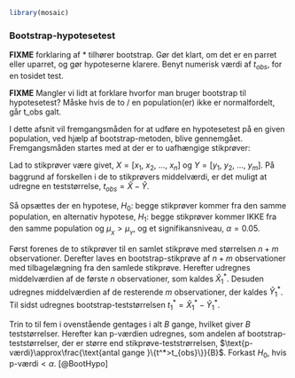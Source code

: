   ```r
library(mosaic)
```
### Bootstrap-hypotesetest
__FIXME__ forklaring af * tilhører bootstrap. Gør det klart, om det er en parret eller uparret, og gør hypoteserne klarere. Benyt numerisk værdi af $t_{obs}$, for en tosidet test.

__FIXME__ Mangler vi lidt at forklare hvorfor man bruger bootstrap til hypotesetest? Måske hvis de to / en population(er) ikke er normalfordelt, går t_obs galt.

I dette afsnit vil fremgangsmåden for at udføre en hypotesetest på en given population, ved hjælp af bootstrap-metoden, blive gennemgået. Fremgangsmåden startes med at der er to uafhængige stikprøver:

Lad to stikprøver være givet, $X=[x_{1},~x_{2},~...,~x_{n}]$ og $Y=[y_{1},~y_{2},~...,~y_{m}]$. På baggrund af forskellen i de to stikprøvers middelværdi, er det muligt at udregne en teststørrelse, $t_{obs}=\hat{X}-\hat{Y}$.
<!-- En stikprøve med størrelsen _n_: $X=[x_{1},~x_{2},~...,~x_{n}]$ -->

<!-- En anden stikprøve med størrelsen _m_: $Y=[y_{1},~y_{2},~...,~y_{m}]$  -->

<!-- Her kan forskellen i stikprøvernes middelværdi beregnes: $t_{obs}=\hat{X}-\hat{Y}$ -->

Så opsættes der en hypotese, $H_0:$ begge stikprøver kommer fra den samme population, en alternativ hypotese, $H_1:$ begge stikprøver kommer IKKE fra den samme population og $\mu_{_X}>\mu_{_Y}$, og et signifikansniveau, $\alpha = 0.05$.

<!-- $H_0:$ Begge stikprøver kommer fra den samme population -->

<!-- $H_1:$ Begge stikprøver kommer IKKE fra den samme population og $\mu_x>\mu_y$ -->

<!-- $\alpha=0.05$ -->

Først forenes de to stikprøver til en samlet stikprøve med størrelsen $n+m$ observationer. Derefter laves en bootstrap-stikprøve af $n+m$ observationer med tilbagelægning fra den samlede stikprøve. Herefter udregnes middelværdien af de første $n$ observationer, som kaldes $\hat{X}^*_1$. Desuden udregnes middelværdien af de resterende $m$ observationer, der kaldes $\hat{Y}^*_1$. Til sidst udregnes bootstrap-teststørrelsen $t^*_1=\hat{X}^*_1-\hat{Y}^*_1$.

Trin to til fem i ovenstående gentages i alt $B$ gange, hvilket giver $B$ teststørrelser. Herefter kan p-værdien udregnes, som andelen af bootstrap-teststørrelser, der er større end stikprøve-teststrørrelsen, $\text{p-værdi}\approx\frac{\text{antal gange }\{t^*>t_{obs}\}}{B}$. Forkast $H_0$, hvis $\text{p-værdi}<\alpha$. [@BootHypo]




<!-- Herefter kan der påbegyndes 5 punkter der skal udføres, som vil ende ud i en _p_-værdi: -->

<!-- 1. Foren de to stikprøver til en samlet stikprøve med størrelsen $n+m$ observationer. -->


<!-- 2. Lav en bootstrap-stikprøve af $n+m$ observationer med tilbagelægning fra den samlede stikprøve -->


<!-- 3. Udregn middelværdien af de første $n$ observationer og kald denne for $\hat{x}^*$. Udregn desuden middelværdien af de resterende $m$ observationer og kald denne for $\hat{y}^*$. Udregn til sidst test-størrelsen: $t^*=\hat{x}^*-\hat{y}^*$ -->


<!-- 4. Gentag punkt 2 og 3 $B$ gange, hvilket giver $B$ værdier af test-størrelsen. -->


<!-- 5. Udregn _p_-værdien: $\text{p-værdi}\approx\frac{\text{antal gange }\{t^*>t_{obs}\}}{B}$ -->


<!-- Forkast $H_0$ hvis $\text{p-værdi}<\alpha$, ellers kan $H_0$ ikke forkastes. -->
<!-- [@BootHypo]  -->
